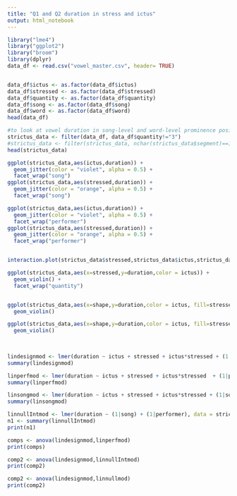 ```yaml
---
title: "Q1 and Q2 duration in stress and ictus"
output: html_notebook
---
```


```r
library("lme4")
library("ggplot2")
library("broom")
library(dplyr)
data_df <- read.csv("vowel_master.csv", header= TRUE)


data_df$ictus <- as.factor(data_df$ictus)
data_df$stressed <- as.factor(data_df$stressed)
data_df$quantity <- as.factor(data_df$quantity)
data_df$song <- as.factor(data_df$song)
data_df$word <- as.factor(data_df$word)
head(data_df)

#to look at vowel duration in song-level and word-level prominence positions, I filter out only syllables of Q1 
strictus_data <- filter(data_df, data_df$quantity!="3")
#strictus_data <- filter(strictus_data, nchar(strictus_data$segment)==1)
head(strictus_data)


```

```r
ggplot(strictus_data,aes(ictus,duration)) + 
  geom_jitter(color = "violet", alpha = 0.5) +
  facet_wrap("song")
ggplot(strictus_data,aes(stressed,duration)) + 
  geom_jitter(color = "orange", alpha = 0.5) +
  facet_wrap("song")

ggplot(strictus_data,aes(ictus,duration)) + 
  geom_jitter(color = "violet", alpha = 0.5) +
  facet_wrap("performer")
ggplot(strictus_data,aes(stressed,duration)) + 
  geom_jitter(color = "orange", alpha = 0.5) +
  facet_wrap("performer")
```

```r

```

```r
interaction.plot(strictus_data$stressed,strictus_data$ictus,strictus_data$duration,xlab="stressed",ylab="mean vowel duration(ms)",trace.label = "beat")
```

```r
ggplot(strictus_data,aes(x=stressed,y=duration,color = ictus)) + 
  geom_violin() +
  facet_wrap("quantity")


```

```{}
```

```r

ggplot(strictus_data,aes(x=shape,y=duration,color = ictus, fill=stressed)) + 
  geom_violin()
```

```r
ggplot(strictus_data,aes(x=shape,y=duration,color = ictus, fill=stressed)) + 
  geom_violin()
  
 
```

```r
lindesignmod <- lmer(duration ~ ictus + stressed + ictus*stressed + (1|song) + (1|performer), data = strictus_data)
summary(lindesignmod)
```

```r
linperfmod <- lmer(duration ~ ictus + stressed + ictus*stressed  + (1|performer), data = strictus_data,REML = FALSE)
summary(linperfmod)
```

```r
linsongmod <- lmer(duration ~ ictus + stressed + ictus*stressed + (1|song), data = strictus_data,REML = FALSE)
summary(linsongmod)
```

```r
linnullIntmod <- lmer(duration ~ (1|song) + (1|performer), data = strictus_data, REML = FALSE)
n1 <- summary(linnullIntmod)
print(n1)
```

```r
comps <- anova(lindesignmod,linperfmod)
print(comps)
```

```r
comp2 <- anova(lindesignmod,linnullIntmod)
print(comp2)
```

```r
comp2 <- anova(lindesignmod,linnullmod)
print(comp2)
```
